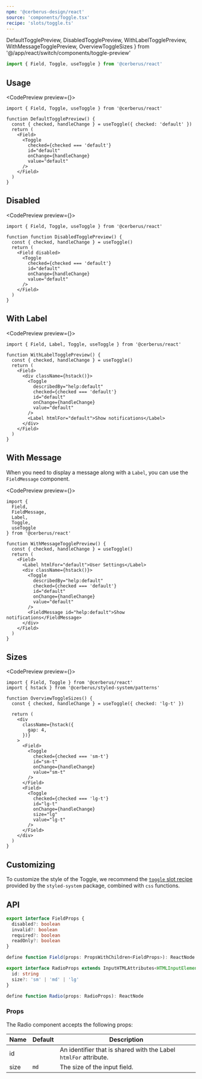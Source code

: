 ```yaml
---
npm: '@cerberus-design/react'
source: 'components/Toggle.tsx'
recipe: 'slots/toggle.ts'
---
```


  DefaultTogglePreview,
  DisabledTogglePreview,
  WithLabelTogglePreview,
  WithMessageTogglePreview,
  OverviewToggleSizes
} from '@/app/react/switch/components/toggle-preview'

```ts
import { Field, Toggle, useToggle } from '@cerberus/react'
```

## Usage

<CodePreview preview={<DefaultTogglePreview />}>
```tsx title="valid-radio.tsx"
import { Field, Toggle, useToggle } from '@cerberus/react'

function DefaultTogglePreview() {
  const { checked, handleChange } = useToggle({ checked: 'default' })
  return (
    <Field>
      <Toggle
        checked={checked === 'default'}
        id="default"
        onChange={handleChange}
        value="default"
      />
    </Field>
  )
}
```
</CodePreview>

## Disabled

<CodePreview preview={<DisabledTogglePreview />}>
```tsx title="search-input.tsx" {6}
import { Field, Toggle, useToggle } from '@cerberus/react'

function function DisabledTogglePreview() {
  const { checked, handleChange } = useToggle()
  return (
    <Field disabled>
      <Toggle
        checked={checked === 'default'}
        id="default"
        onChange={handleChange}
        value="default"
      />
    </Field>
  )
}
```
</CodePreview>

## With Label

<CodePreview preview={<WithLabelTogglePreview />}>
```tsx title="search-input.tsx" {15}
import { Field, Label, Toggle, useToggle } from '@cerberus/react'

function WithLabelTogglePreview() {
  const { checked, handleChange } = useToggle()
  return (
    <Field>
      <div className={hstack()}>
        <Toggle
          describedBy="help:default"
          checked={checked === 'default'}
          id="default"
          onChange={handleChange}
          value="default"
        />
        <Label htmlFor="default">Show notifications</Label>
      </div>
    </Field>
  )
}
```
</CodePreview>

## With Message

When you need to display a message along with a `Label`, you can use the `FieldMessage` component.

<CodePreview preview={<WithMessageTogglePreview />}>
```tsx title="search-input.tsx" {22}
import {
  Field,
  FieldMessage,
  Label,
  Toggle,
  useToggle
} from '@cerberus/react'

function WithMessageTogglePreview() {
  const { checked, handleChange } = useToggle()
  return (
    <Field>
      <Label htmlFor="default">User Settings</Label>
      <div className={hstack()}>
        <Toggle
          describedBy="help:default"
          checked={checked === 'default'}
          id="default"
          onChange={handleChange}
          value="default"
        />
        <FieldMessage id="help:default">Show notifications</FieldMessage>
      </div>
    </Field>
  )
}
```
</CodePreview>

## Sizes

<CodePreview preview={<OverviewToggleSizes />}>
```tsx title="radio-sizes.tsx" {14,20,26}
import { Field, Toggle } from '@cerberus/react'
import { hstack } from '@cerberus/styled-system/patterns'

function OverviewToggleSizes() {
  const { checked, handleChange } = useToggle({ checked: 'lg-t' })

  return (
    <div
      className={hstack({
        gap: 4,
      })}
    >
      <Field>
        <Toggle
          checked={checked === 'sm-t'}
          id="sm-t"
          onChange={handleChange}
          value="sm-t"
        />
      </Field>
      <Field>
        <Toggle
          checked={checked === 'lg-t'}
          id="lg-t"
          onChange={handleChange}
          size="lg"
          value="lg-t"
        />
      </Field>
    </div>
  )
}
```
</CodePreview>

## Customizing

To customize the style of the Toggle, we recommend the [`toggle` slot recipe](https://github.com/omnifed/cerberus/blob/main/packages/panda-preset/src/recipes/slots/toggle.ts) provided by the `styled-system` package, combined with `css` functions.

## API

<NoteAdmonition description="The Radio component must be used within a Field provider." />

```ts showLineNumbers=false
export interface FieldProps {
  disabled?: boolean
  invalid?: boolean
  required?: boolean
  readOnly?: boolean
}

define function Field(props: PropsWithChildren<FieldProps>): ReactNode
```

```ts showLineNumbers=false
export interface RadioProps extends InputHTMLAttributes<HTMLInputElement> {
  id: string
  size?: 'sm' | 'md' | 'lg'
}

define function Radio(props: RadioProps): ReactNode
```

### Props

The Radio component accepts the following props:

| Name     | Default | Description                                                   |
| -------- | ------- | ------------------------------------------------------------- |
| id   |    |  An identifier that is shared with the Label `htmlFor` attribute.        |
| size   | `md`   |  The size of the input field.        |
